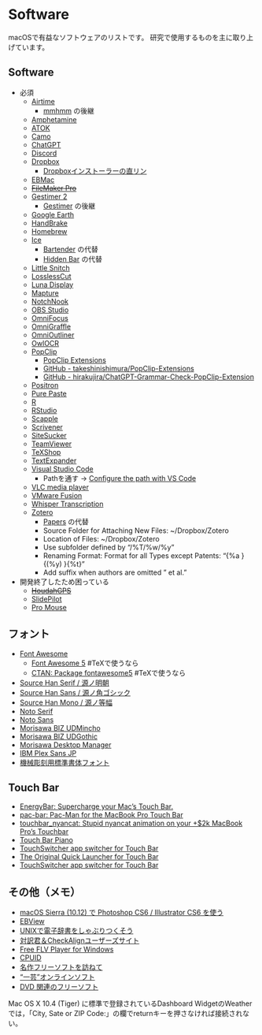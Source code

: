 # Software {#Software}

macOSで有益なソフトウェアのリストです。
研究で使用するものを主に取り上げています。

## Software {#Software}

- 必須
  + [Airtime](https://www.airtimetools.com/)
    + [mmhmm](https://www.mmhmm.app/) の後継
  + [Amphetamine](https://apps.apple.com/jp/app/amphetamine/id937984704)
  + [ATOK](https://atok.com/)
  + [Camo](https://reincubate.com/camo/)
  + [ChatGPT](https://openai.com/chatgpt)
  + [Discord](https://discord.com/)
  + [Dropbox](https://www.dropbox.com/)
    - [Dropboxインストーラーの直リン](https://www.dropbox.com/downloading?type=full)
  + [EBMac](http://www31.ocn.ne.jp/~h_ishida/MacOS/Mac.html)
  + ~~[FileMaker Pro](http://www.filemaker.co.jp/products/filemaker.html)~~
  + [Gestimer 2](https://apps.apple.com/jp/app/gestimer-2/id6447125648)
    - [Gestimer](https://apps.apple.com/us/app/gestimer-for-those-little/id990588172) の後継
  + [Google Earth](http://www.google.co.jp/intl/ja/earth/)
  + [HandBrake](https://handbrake.fr/)
  + [Homebrew](https://brew.sh/)
  + [Ice](https://github.com/jordanbaird/Ice)
    - [Bartender](https://www.macbartender.com/) の代替
    - [Hidden Bar](https://apps.apple.com/jp/app/hidden-bar/id1452453066) の代替
  + [Little Snitch](https://www.obdev.at/products/littlesnitch/)
  + [LosslessCut](https://github.com/mifi/lossless-cut)
  + [Luna Display](https://astropad.com/product/lunadisplay/)
  + [Mapture](https://apps.apple.com/app/mapture/id1671995907)
  + [NotchNook](https://lo.cafe/notchnook)
  + [OBS Studio](https://obsproject.com/)
  + [OmniFocus](https://itunes.apple.com/jp/app/omnifocus/id402835630)
  + [OmniGraffle](https://www.omnigroup.com/omnigraffle)
  + [OmniOutliner](https://www.omnigroup.com/omnioutliner)
  + [OwlOCR](https://apps.apple.com/jp/app/owlocr/id6462355119)
  + [PopClip](https://pilotmoon.com/popclip/)
    - [PopClip Extensions](http://pilotmoon.com/popclip/extensions/)
    - [GitHub - takeshinishimura/PopClip-Extensions](https://github.com/takeshinishimura/PopClip-Extensions)
    - [GitHub - hirakujira/ChatGPT-Grammar-Check-PopClip-Extension](https://github.com/hirakujira/ChatGPT-Grammar-Check-PopClip-Extension)
  + [Positron](https://github.com/posit-dev/positron)
  + [Pure Paste](https://sindresorhus.com/pure-paste)
  + [R](https://cran.r-project.org/)
  + [RStudio](https://www.rstudio.com/)
  + [Scapple](https://apps.apple.com/jp/app/scapple/id568020055)
  + [Scrivener](https://itunes.apple.com/jp/app/scrivener/id418889511)
  + [SiteSucker](https://itunes.apple.com/jp/app/sitesucker/id442168834)
  + [TeamViewer](https://www.teamviewer.com/ja/)
  + [TeXShop](https://pages.uoregon.edu/koch/texshop/)
  + [TextExpander](https://textexpander.com/)
  + [Visual Studio Code](https://code.visualstudio.com/)
    - Pathを通す → [Configure the path with VS Code](https://code.visualstudio.com/docs/setup/mac#_configure-the-path-with-vs-code) 
  + [VLC media player](https://www.videolan.org/vlc/)
  + [VMware Fusion](http://www.vmware.com/products/fusion/overview.html)
  + [Whisper Transcription](https://apps.apple.com/jp/app/whisper-transcription/id1668083311)
  + [Zotero](https://www.zotero.org/)
    - [Papers](http://www.mekentosj.com/papers/) の代替
    - Source Folder for Attaching New Files: ~/Dropbox/Zotero
    - Location of Files: ~/Dropbox/Zotero
    - Use subfolder defined by "/%T/%w/%y"
    - Renaming Format: Format for all Types except Patents: "{%a }{(%y) }{%t}"
    - Add suffix when authors are omitted " et al."

- 開発終了したため困っている
  + ~~[HoudahGPS](https://www.houdah.com/houdahGPS/)~~
  + [SlidePilot](https://slidepilotapp.com/en/)
  + [Pro Mouse](https://apps.apple.com/jp/app/pro-mouse/id1505869474)

## フォント {#fonts}

- [Font Awesome](https://fontawesome.com/)
  + [Font Awesome 5](https://fontawesome.com/v5/download) #TeXで使うなら
  + [CTAN: Package fontawesome5](https://www.ctan.org/pkg/fontawesome5) #TeXで使うなら
- [Source Han Serif / 源ノ明朝](https://github.com/adobe-fonts/source-han-serif)
- [Source Han Sans / 源ノ角ゴシック](https://github.com/adobe-fonts/source-han-sans)
- [Source Han Mono / 源ノ等幅](https://github.com/adobe-fonts/source-han-mono)
- [Noto Serif](https://fonts.google.com/noto/specimen/Noto+Serif)
- [Noto Sans](https://fonts.google.com/noto/specimen/Noto+Sans)
- [Morisawa BIZ UDMincho](https://github.com/googlefonts/morisawa-biz-ud-mincho/)
- [Morisawa BIZ UDGothic](https://github.com/googlefonts/morisawa-biz-ud-gothic/)
- [Morisawa Desktop Manager](https://morisawafonts.com/mypage/dm/)
- [IBM Plex Sans JP](https://github.com/IBM/plex)
- [機械彫刻用標準書体フォント](https://font.kim/)


## Touch Bar

- [EnergyBar: Supercharge your Mac's Touch Bar.](https://github.com/billziss-gh/EnergyBar)
- [pac-bar: Pac-Man for the MacBook Pro Touch Bar](https://github.com/henryefranks/pac-bar)
- [touchbar_nyancat: Stupid nyancat animation on your +$2k MacBook Pro's Touchbar](https://github.com/avatsaev/touchbar_nyancat)
- [Touch Bar Piano](https://www.utsire.com/touch-bar-piano/)
- [TouchSwitcher app switcher for Touch Bar](https://hazeover.com/touchswitcher.html)
- [The Original Quick Launcher for Touch Bar](http://julianthayn.com/rocket)
- [TouchSwitcher app switcher for Touch Bar](https://hazeover.com/touchswitcher.html)


## その他（メモ） {#others}

- [macOS Sierra (10.12) で Photoshop CS6 / Illustrator CS6 を使う](https://doratex.hatenablog.jp/entry/20160921/1474401468)
- [EBView](http://ebview.sourceforge.net/home-ja.html)
- [UNIXで電子辞書をしゃぶりつくそう](http://hp.vector.co.jp/authors/VA000022/unixdic/)
- [対訳君＆CheckAlignユーザーズサイト](http://www.mcl-corp.jp/usersite/us_index.htm)
- [Free FLV Player for Windows](http://flv-player.us/index_mdv.php)
- [CPUID](https://www.cpuid.com/index.php)
- [名作フリーソフトを訪ねて](https://xtech.nikkei.com/it/pc/article/special/20081024/1009118/)
- [“一芸”オンラインソフト](https://xtech.nikkei.com/it/pc/article/NPC/20071108/286796/)
- [DVD 関連のフリーソフト](https://www.gigafree.net/media/ripping/)

Mac OS X 10.4 (Tiger) に標準で登録されているDashboard WidgetのWeatherでは，「City, Sate or ZIP Code:」の欄でreturnキーを押さなければ接続されない。

